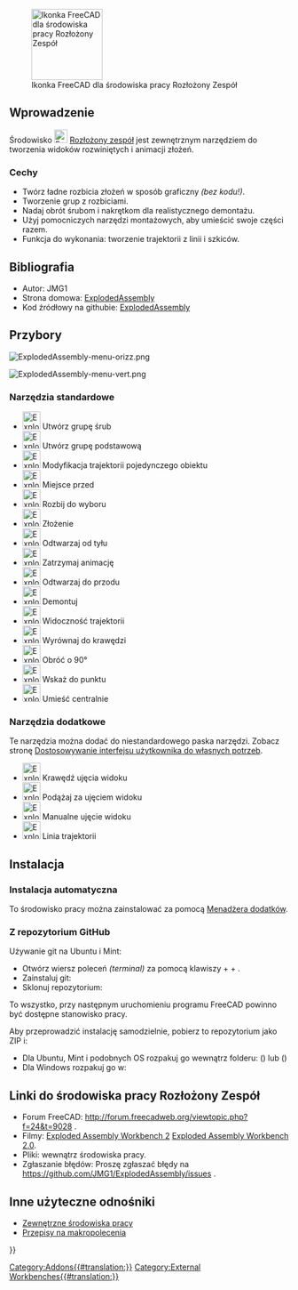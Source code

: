 <languages/>

[[File:ExplodedAssembly_workbench_icon.svg|thumb|128px|Ikonka FreeCAD dla środowiska pracy Rozłożony Zespół]]

{{TOCright}}

==Wprowadzenie==

Środowisko [[File:ExplodedAssembly_workbench_icon.svg|24px]] [[ExplodedAssembly_Workbench/pl|Rozłożony zespół]] jest zewnętrznym narzędziem do tworzenia widoków rozwiniętych i animacji złożeń.

===Cechy===

* Twórz ładne rozbicia złożeń w sposób graficzny ''(bez kodu!)''.
* Tworzenie grup z rozbiciami.
* Nadaj obrót śrubom i nakrętkom dla realistycznego demontażu.
* Użyj pomocniczych narzędzi montażowych, aby umieścić swoje części razem.
* Funkcja do wykonania: tworzenie trajektorii z linii i szkiców.

==Bibliografia==

* Autor: JMG1
* Strona domowa: [https://github.com/JMG1/ExplodedAssembly ExplodedAssembly]
* Kod źródłowy na githubie: [https://github.com/JMG1/ExplodedAssembly ExplodedAssembly]

==Przybory==

[[Image:ExplodedAssembly-menu-orizz.png]]
{{Caption|Pasek narzędzi}}

[[Image:ExplodedAssembly-menu-vert.png]]
{{Caption|Menu}}

===Narzędzia standardowe===

* [[Image:ExplodedAssembly_CreateBoltGroup.png|32px]] Utwórz grupę śrub
* [[Image:ExplodedAssembly_CreateSimpleGroup.png|32px]] Utwórz grupę podstawową
* [[Image:ExplodedAssembly_ModifyIndividualObjectTrajectory.png|32px]] Modyfikacja trajektorii pojedynczego obiektu
* [[Image:ExplodedAssembly_PlaceBefore.png|32px]] Miejsce przed
* [[Image:ExplodedAssembly_ExplodeToSelection.png|32px]] Rozbij do wyboru
* [[Image:ExplodedAssembly_Assemble.png|32px]] Złożenie
* [[Image:ExplodedAssembly_PlayBackwards.png|32px]] Odtwarzaj od tyłu
* [[Image:ExplodedAssembly_StopAnimation.png|32px]] Zatrzymaj animację
* [[Image:ExplodedAssembly_PlayForward.png|32px]] Odtwarzaj do przodu
* [[Image:ExplodedAssembly_Disassemble.png|32px]] Demontuj
* [[Image:ExplodedAssembly_TrajectoryVisibility.png|32px]] Widoczność trajektorii
* [[Image:ExplodedAssembly_AlignToEdge.png|32px]] Wyrównaj do krawędzi
* [[Image:ExplodedAssembly_Rotate90.png|32px]] Obróć o 90°
* [[Image:ExplodedAssembly_PoinToPoint.png|32px]] Wskaż do punktu
* [[Image:ExplodedAssembly_PlaceConcentrically.png|32px]] Umieść centralnie

===Narzędzia dodatkowe===

Te narzędzia można dodać do niestandardowego paska narzędzi. Zobacz stronę [[Interface_Customization/pl|Dostosowywanie interfejsu użytkownika do własnych potrzeb]].

* [[Image:ExplodedAssembly_AnimationCameraEdge.png|32px]] Krawędź ujęcia widoku
* [[Image:ExplodedAssembly_AnimationCameraFollow.png|32px]] Podążaj za ujęciem widoku
* [[Image:ExplodedAssembly_AnimationCameraManual.png|32px]] Manualne ujęcie widoku
* [[Image:ExplodedAssembly_WireTrajectory.png|32px]] Linia trajektorii

==Instalacja==

===Instalacja automatyczna===

To środowisko pracy można zainstalować za pomocą [[Std_AddonMgr/pl|Menadżera dodatków]].

===Z repozytorium GitHub===

Używanie git na Ubuntu i Mint:
* Otwórz wiersz poleceń ''(terminal)'' za pomocą klawiszy {{KEY|Ctrl}} + {{KEY|Alt}} + {{KEY|t}}.
* Zainstaluj git: {{Incode|sudo apt-get install git}}
* Sklonuj repozytorium: {{Incode|<nowiki>git clone https://github.com/JMG1/ExplodedAssembly ~/.FreeCAD/Mod/ExplodedAssembly</nowiki>}}

To wszystko, przy następnym uruchomieniu programu FreeCAD powinno być dostępne stanowisko pracy.

Aby przeprowadzić instalację samodzielnie, pobierz to repozytorium jako ZIP i:
* Dla Ubuntu, Mint i podobnych OS rozpakuj go wewnątrz folderu: {{FileName|/home/username/.local/share/FreeCAD/Mod}} ({{VersionPlus|0.20}}) lub {{FileName|/home/username/.FreeCAD/Mod}} ({{VersionMinus/pl|0.19}})
* Dla Windows rozpakuj go w: {{FileName|C:\Users\twoja_nazwa_użytkownika\AppData\Roaming\FreeCAD\Mod}}

==Linki do środowiska pracy Rozłożony Zespół==

* Forum FreeCAD: http://forum.freecadweb.org/viewtopic.php?f=24&t=9028 .
* Filmy: [https://www.youtube.com/watch?v=lzYR7I2h7KQ Exploded Assembly Workbench 2] [https://www.youtube.com/watch?v=t72qdG772Q8&feature=youtu.be Exploded Assembly Workbench 2.0].
* Pliki: wewnątrz środowiska pracy.
* Zgłaszanie błędów: Proszę zgłaszać błędy na https://github.com/JMG1/ExplodedAssembly/issues .

==Inne użyteczne odnośniki==

* [[External_workbenches/pl|Zewnętrzne środowiska pracy]]
* [[Macros_recipes/pl|Przepisy na makropolecenia]]


{{Userdocnavi{{#translation:}}}}
[[Category:Addons{{#translation:}}]]
[[Category:External Workbenches{{#translation:}}]]